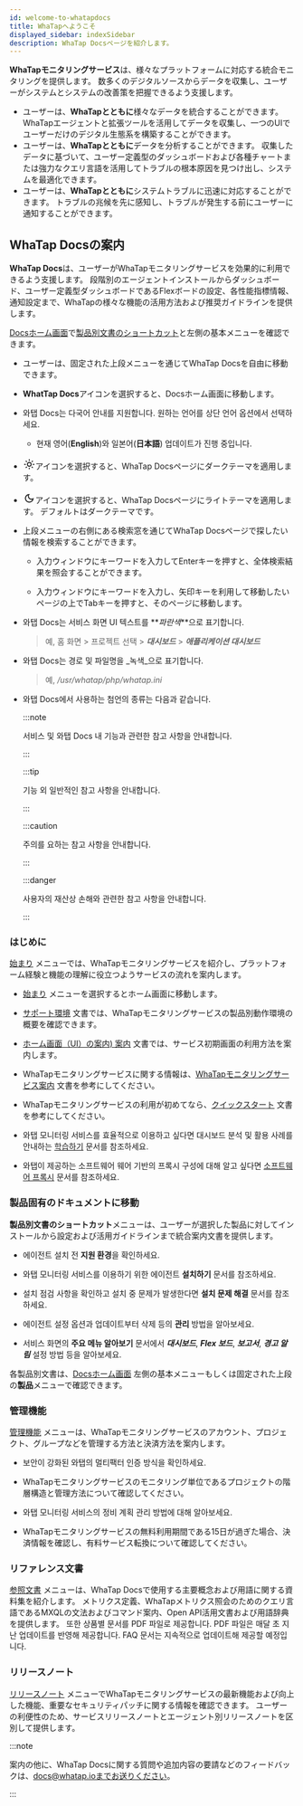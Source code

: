 ```yaml
---
id: welcome-to-whatapdocs
title: WhaTapへようこそ
displayed_sidebar: indexSidebar
description: WhaTap Docsページを紹介します。
---
```


**WhaTapモニタリングサービス**は、様々なプラットフォームに対応する統合モニタリングを提供します。 数多くのデジタルソースからデータを収集し、ユーザーがシステムとシステムの改善策を把握できるよう支援します。 

-   ユーザーは、**WhaTapとともに**様々なデータを統合することができます。 WhaTapエージェントと拡張ツールを活用してデータを収集し、一つのUIでユーザーだけのデジタル生態系を構築することができます。 
-   ユーザーは、**WhaTapとともに**データを分析することができます。 収集したデータに基づいて、ユーザー定義型のダッシュボードおよび各種チャートまたは強力なクエリ言語を活用してトラブルの根本原因を見つけ出し、システムを最適化できます。
-   ユーザーは、**WhaTapとともに**システムトラブルに迅速に対応することができます。 トラブルの兆候を先に感知し、トラブルが発生する前にユーザーに通知することができます。

## WhaTap Docsの案内

**WhaTap Docs**は、ユーザーがWhaTapモニタリングサービスを効果的に利用できるよう支援します。 段階別のエージェントインストールからダッシュボード、ユーザー定義型ダッシュボードであるFlexボードの設定、各性能指標情報、通知設定まで、WhaTapの様々な機能の活用方法および推奨ガイドラインを提供します。  

[Docsホーム画面](./)で[製品別文書のショートカット](./#shortcut-product)と左側の基本メニューを確認できます。 

<ImgLang img='whatap-docs-upper.svg' desc='' />

-   ユーザーは、固定された上段メニューを通じてWhaTap Docsを自由に移動できます。 

-   **WhatTap Docs**アイコンを選択すると、Docsホーム画面に移動します。

-   와탭 Docs는 다국어 안내를 지원합니다. 원하는 언어를 상단 언어 옵션에서 선택하세요.

    -   현재 영어(**English**)와 일본어(**日本語**) 업데이트가 진행 중입니다. 

-   <svg viewBox="0 -4 24 26" width="22" height="22" class="ic-gs"><path fill="currentColor" d="M12,9c1.65,0,3,1.35,3,3s-1.35,3-3,3s-3-1.35-3-3S10.35,9,12,9 M12,7c-2.76,0-5,2.24-5,5s2.24,5,5,5s5-2.24,5-5 S14.76,7,12,7L12,7z M2,13l2,0c0.55,0,1-0.45,1-1s-0.45-1-1-1l-2,0c-0.55,0-1,0.45-1,1S1.45,13,2,13z M20,13l2,0c0.55,0,1-0.45,1-1 s-0.45-1-1-1l-2,0c-0.55,0-1,0.45-1,1S19.45,13,20,13z M11,2v2c0,0.55,0.45,1,1,1s1-0.45,1-1V2c0-0.55-0.45-1-1-1S11,1.45,11,2z M11,20v2c0,0.55,0.45,1,1,1s1-0.45,1-1v-2c0-0.55-0.45-1-1-1C11.45,19,11,19.45,11,20z M5.99,4.58c-0.39-0.39-1.03-0.39-1.41,0 c-0.39,0.39-0.39,1.03,0,1.41l1.06,1.06c0.39,0.39,1.03,0.39,1.41,0s0.39-1.03,0-1.41L5.99,4.58z M18.36,16.95 c-0.39-0.39-1.03-0.39-1.41,0c-0.39,0.39-0.39,1.03,0,1.41l1.06,1.06c0.39,0.39,1.03,0.39,1.41,0c0.39-0.39,0.39-1.03,0-1.41 L18.36,16.95z M19.42,5.99c0.39-0.39,0.39-1.03,0-1.41c-0.39-0.39-1.03-0.39-1.41,0l-1.06,1.06c-0.39,0.39-0.39,1.03,0,1.41 s1.03,0.39,1.41,0L19.42,5.99z M7.05,18.36c0.39-0.39,0.39-1.03,0-1.41c-0.39-0.39-1.03-0.39-1.41,0l-1.06,1.06 c-0.39,0.39-0.39,1.03,0,1.41s1.03,0.39,1.41,0L7.05,18.36z"></path></svg>アイコンを選択すると、WhaTap Docsページにダークテーマを適用します。

-   <svg viewBox="0 -4 24 26" width="22" height="22" class="ic-gs"><path fill="currentColor" d="M9.37,5.51C9.19,6.15,9.1,6.82,9.1,7.5c0,4.08,3.32,7.4,7.4,7.4c0.68,0,1.35-0.09,1.99-0.27C17.45,17.19,14.93,19,12,19 c-3.86,0-7-3.14-7-7C5,9.07,6.81,6.55,9.37,5.51z M12,3c-4.97,0-9,4.03-9,9s4.03,9,9,9s9-4.03,9-9c0-0.46-0.04-0.92-0.1-1.36 c-0.98,1.37-2.58,2.26-4.4,2.26c-2.98,0-5.4-2.42-5.4-5.4c0-1.81,0.89-3.42,2.26-4.4C12.92,3.04,12.46,3,12,3L12,3z"></path></svg>アイコンを選択すると、WhaTap Docsページにライトテーマを適用します。 デフォルトはダークテーマです。

-   上段メニューの右側にある検索窓を通じてWhaTap Docsページで探したい情報を検索することができます。

    -   入力ウィンドウにキーワードを入力してEnterキーを押すと、全体検索結果を照会することができます。 

    -   入力ウィンドウにキーワードを入力し、矢印キーを利用して移動したいページの上でTabキーを押すと、そのページに移動します。

-   와탭 Docs는 서비스 화면 UI 텍스트를 **_파란색_**으로 표기합니다.

    > 예, 홈 화면 > 프로젝트 선택 > **_대시보드_** > **_애플리케이션 대시보드_**

-   와탭 Docs는 경로 및 파일명을 _녹색_으로 표기합니다.

    > 예, _/usr/whatap/php/whatap.ini_

-   와탭 Docs에서 사용하는 첨언의 종류는 다음과 같습니다.

    :::note

    서비스 및 와탭 Docs 내 기능과 관련한 참고 사항을 안내합니다.

    :::

    :::tip

    기능 외 일반적인 참고 사항을 안내합니다.

    :::

    :::caution

    주의를 요하는 참고 사항을 안내합니다.

    :::

    :::danger

    사용자의 재산상 손해와 관련한 참고 사항을 안내합니다.

    :::

### はじめに

[始まり](./) メニューでは、WhaTapモニタリングサービスを紹介し、プラットフォーム経験と機能の理解に役立つようサービスの流れを案内します。 

-   [始まり](./) メニューを選択するとホーム画面に移動します。 

-   [サポート環境](Support-env) 文書では、WhaTapモニタリングサービスの製品別動作環境の概要を確認できます。 

-   [ホーム画面（UI）の案内) 案内](main-ui-intro) 文書では、サービス初期画面の利用方法を案内します。 

-   WhaTapモニタリングサービスに関する情報は、[WhaTapモニタリングサービス案内](whatap-overview) 文書を参考にしてください。

-   WhaTapモニタリングサービスの利用が初めてなら、[クイックスタート](quick-guide) 文書を参考にしてください。

-   와탭 모니터링 서비스를 효율적으로 이용하고 싶다면 대시보드 분석 및 활용 사례를 안내하는 [학습하기](learning-guides) 문서를 참조하세요. 

-   와탭이 제공하는 소프트웨어 웨어 기반의 프록시 구성에 대해 알고 싶다면 [소프트웨어 프록시](software-proxy) 문서를 참조하세요.

### 製品固有のドキュメントに移動

**製品別文書のショートカット**メニューは、ユーザーが選択した製品に対してインストールから設定および活用ガイドラインまで統合案内文書を提供します。 

-   에이전트 설치 전 **지원 환경**을 확인하세요. 

-   와탭 모니터링 서비스를 이용하기 위한 에이전트 **설치하기** 문서를 참조하세요.

-   설치 점검 사항을 확인하고 설치 중 문제가 발생한다면 **설치 문제 해결** 문서를 참조하세요. 

-   에이전트 설정 옵션과 업데이트부터 삭제 등의 **관리** 방법을 알아보세요. 

-   서비스 화면의 **주요 메뉴 알아보기** 문서에서 **_대시보드_**, **_Flex 보드_**, **_보고서_**, **_경고 알림_** 설정 방법 등을 알아보세요.

各製品別文書は、[Docsホーム画面](./) 左側の基本メニューもしくは固定された上段の**製品**メニューで確認できます。

### 管理機能

[管理機能](manage) メニューは、WhaTapモニタリングサービスのアカウント、プロジェクト、グループなどを管理する方法と決済方法を案内します。 

-   보안이 강화된 와탭의 멀티팩터 인증 방식을 확인하세요. 

-   WhaTapモニタリングサービスのモニタリング単位であるプロジェクトの階層構造と管理方法について確認してください。 

-   와탭 모니터링 서비스의 정비 계획 관리 방법에 대해 알아보세요. 

-   WhaTapモニタリングサービスの無料利用期間である15日が過ぎた場合、決済情報を確認し、有料サービス転換について確認してください。

### リファレンス文書

[参照文書](reference) メニューは、WhaTap Docsで使用する主要概念および用語に関する資料集を紹介します。 メトリクス定義、WhaTapメトリクス照会のためのクエリ言語であるMXQLの文法およびコマンド案内、Open API活用文書および用語辞典を提供します。 또한 상품별 문서를 PDF 파일로 제공합니다. PDF 파일은 매달 초 지난 업데이트를 반영해 제공합니다. FAQ 문서는 지속적으로 업데이트해 제공할 예정입니다.  

### リリースノート

[リリースノート](release-notes) メニューでWhaTapモニタリングサービスの最新機能および向上した機能、重要なセキュリティパッチに関する情報を確認できます。 ユーザーの利便性のため、サービスリリースノートとエージェント別リリースノートを区別して提供します。

:::note

案内の他に、WhaTap Docsに関する質問や追加内容の要請などのフィードバックは、docs@whatap.ioまでお送りください。

:::
